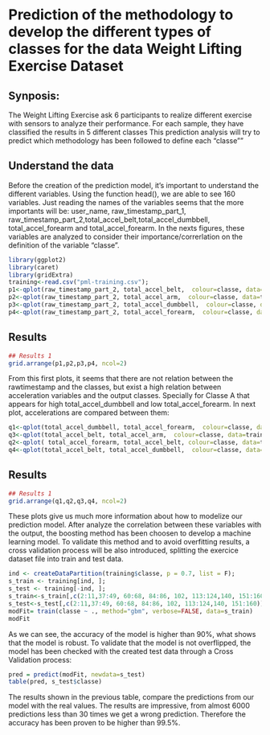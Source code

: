 Prediction of the methodology to develop the different types of classes for the data Weight Lifting Exercise Dataset
========================================================

## Synposis: 
The Weight Lifting Exercise ask 6 participants to realize different exercise with sensors to analyze their performance. For each sample, they have classified the results in 5 different classes
This prediction analysis will try to predict which methodology has been followed to define each "classe""

## Understand the data
Before the creation of the prediction model, it's important to understand the different variables. Using the function head(), we are able to see 160 variables. Just reading the names of the variables seems that the more importants will be: user_name, raw_timestamp_part_1,  raw_timestamp_part_2,total_accel_belt,total_accel_dumbbell, total_accel_forearm and total_accel_forearm.
In the nexts figures, these variables are analyzed to consider their importance/correrlation on the definition of the variable "classe".


```r
library(ggplot2)
library(caret)
library(gridExtra)
training<-read.csv("pml-training.csv");
p1<-qplot(raw_timestamp_part_2, total_accel_belt,  colour=classe, data=training) + geom_smooth (method='lm', formula=y~x);
p2<-qplot(raw_timestamp_part_2, total_accel_arm,  colour=classe, data=training) + geom_smooth (method='lm', formula=y~x);
p3<-qplot(raw_timestamp_part_2, total_accel_dumbbell,  colour=classe, data=training) + geom_smooth (method='lm', formula=y~x);
p4<-qplot(raw_timestamp_part_2, total_accel_forearm,  colour=classe, data=training) + geom_smooth (method='lm', formula=y~x);
```

## Results

```r
## Results 1
grid.arrange(p1,p2,p3,p4, ncol=2)
```
From this first plots, it seems that there are not relation between the 
rawtimestamp and the classes, but exist a high relation between acceleration variables and the output classes. Specially for Classe A that appears for high total_accel_dumbbell and low total_accel_forearm.
In next plot, accelerations are compared between them:

```r
q1<-qplot(total_accel_dumbbell, total_accel_forearm,  colour=classe, data=training) + geom_smooth (method='lm', formula=y~x);
q3<-qplot(total_accel_belt, total_accel_arm,  colour=classe, data=training) + geom_smooth (method='lm', formula=y~x);
q2<-qplot( total_accel_forearm, total_accel_belt, colour=classe, data=training) + geom_smooth (method='lm', formula=y~x);
q4<-qplot(total_accel_belt, total_accel_dumbbell,  colour=classe, data=training) + geom_smooth (method='lm', formula=y~x);
```

## Results

```r
## Results 1
grid.arrange(q1,q2,q3,q4, ncol=2)
```

These plots give us much more information about how to modelize our prediction model. After analyze the correlation between these variables with the output, the boosting method has been choosen to develop a machine learning model.
To validate this method and to avoid overfitting results, a cross validation process will be  also introduced, splitting the exercice dataset file into train and test data.

```r

ind <- createDataPartition(training$classe, p = 0.7, list = F);
s_train <- training[ind, ];
s_test <- training[-ind, ];
s_train<-s_train[,c(2:11,37:49, 60:68, 84:86, 102, 113:124,140, 151:160)] ## Chosen predictors
s_test<-s_test[,c(2:11,37:49, 60:68, 84:86, 102, 113:124,140, 151:160)] ## Chosen predictors
modFit= train(classe ~ ., method="gbm", verbose=FALSE, data=s_train)
modFit
```

As we can see, the accuracy of the model is higher than 90%, what shows that the model is robust. To validate that the model is not overflipped, the model has been checked with the created test data through a Cross Validation process: 

```r
pred = predict(modFit, newdata=s_test)
table(pred, s_test$classe)
```

The results shown in the previous table, compare the predictions from our model with the real values. The results are impressive, from almost 6000 predictions less than 30 times we get a wrong prediction. 
Therefore the accuracy has been proven to be higher than 99.5%.
